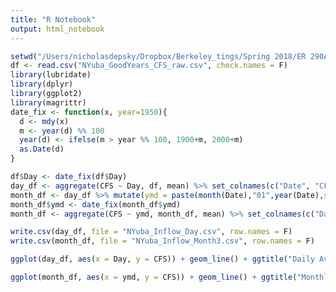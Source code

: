 ```yaml
---
title: "R Notebook"
output: html_notebook
---
```


```r
setwd("/Users/nicholasdepsky/Dropbox/Berkeley_tings/Spring 2018/ER 290A/ER290A-finalproject")
df <- read.csv("NYuba_GoodYears_CFS_raw.csv", check.names = F)
library(lubridate)
library(dplyr)
library(ggplot2)
library(magrittr)
date_fix <- function(x, year=1950){
  d <- mdy(x)
  m <- year(d) %% 100
  year(d) <- ifelse(m > year %% 100, 1900+m, 2000+m)
  as.Date(d)
}

df$Day <- date_fix(df$Day)
day_df <- aggregate(CFS ~ Day, df, mean) %>% set_colnames(c("Date", "CFS"))
month_df <- day_df %>% mutate(ymd = paste(month(Date),"01",year(Date),sep = "/"))
month_df$ymd <- date_fix(month_df$ymd)
month_df <- aggregate(CFS ~ ymd, month_df, mean) %>% set_colnames(c("Date", "CFS"))

write.csv(day_df, file = "NYuba_Inflow_Day.csv", row.names = F)
write.csv(month_df, file = "NYuba_Inflow_Month3.csv", row.names = F)
```

```r
ggplot(day_df, aes(x = Day, y = CFS)) + geom_line() + ggtitle("Daily Average Streamflow [CFS]") + labs(x = "Date")
```

```r
ggplot(month_df, aes(x = ymd, y = CFS)) + geom_line() + ggtitle("Monthly Average Streamflow [CFS]") + labs(x = "Date")
```

